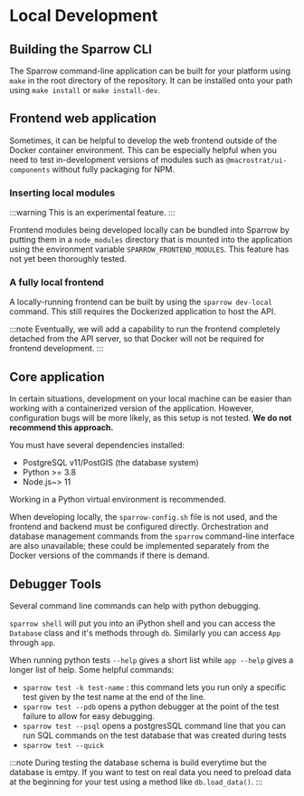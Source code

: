 
# Local Development

## Building the Sparrow CLI

The Sparrow command-line application can be built for your platform
using `make` in the root directory of the repository.
It can be installed onto your path using `make install` or `make install-dev`.

## Frontend web application

Sometimes, it can be helpful to develop the web frontend
outside of the Docker container environment. This can be
especially helpful when you need to test in-development
versions of modules such as `@macrostrat/ui-components`
without fully packaging for NPM.

### Inserting local modules

:::warning
This is an experimental feature.
:::

Frontend modules being developed locally can be bundled into
Sparrow by putting them in a `node_modules` directory that is
mounted into the application using the environment variable `SPARROW_FRONTEND_MODULES`.
This feature has not yet been thoroughly tested.

### A fully local frontend

A locally-running frontend can be built by using the
`sparrow dev-local` command. This still
requires the Dockerized application to host the API.

:::note
Eventually, we will add a capability to run the
frontend completely detached from the API server, so
that Docker will not be required for frontend development.
:::

## Core application

In certain situations, development on your local machine can be easier than
working with a containerized version of the application. However, configuration
bugs will be more likely, as this setup is not tested. **We do not recommend this approach.**

You must have several dependencies installed:

- PostgreSQL v11/PostGIS (the database system)
- Python >= 3.8
- Node.js~> 11

Working in a Python virtual environment is recommended.

When developing locally, the `sparrow-config.sh` file is not used, and the
frontend and backend must be configured directly. Orchestration and database
management commands from the `sparrow` command-line interface
are also unavailable; these could be implemented separately from the
Docker versions of the commands if there is demand.

## Debugger Tools

Several command line commands can help with python debugging.

`sparrow shell` will put you into an iPython shell and you can access the `Database` class and it's methods through `db`. Similarly you can access `App` through `app`.

When running python tests `--help` gives a short list while `app --help` gives a longer list of help.
Some helpful commands:

- `sparrow test -k test-name` : this command lets you run only a specific test given by the test name at the end of the line.
- `sparrow test --pdb` opens a python debugger at the point of the test failure to allow for easy debugging.
- `sparrow test --psql` opens a postgresSQL command line that you can run SQL commands on the test database that was created during tests
- `sparrow test --quick`

:::note
During testing the database schema is build everytime but the database is emtpy. If you want to test on real data you need to preload data at the beginning for your test using a method like `db.load_data()`.
:::

